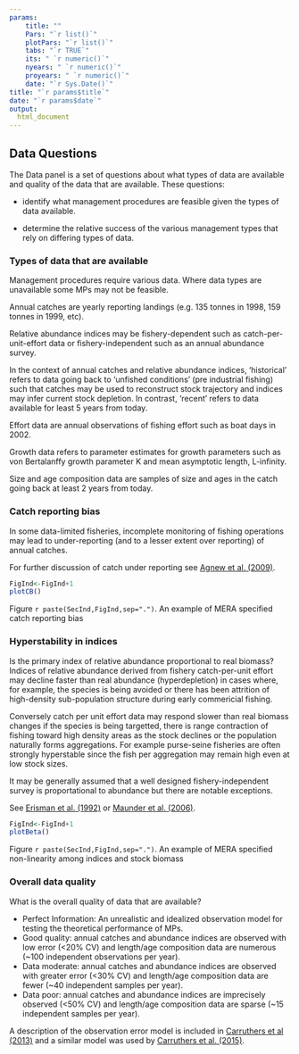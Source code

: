 ```yaml
---
params: 
    title: ""
    Pars: "`r list()`"
    plotPars: "`r list()`"
    tabs: "`r TRUE`"
    its: " `r numeric()`"
    nyears: " `r numeric()`"
    proyears: " `r numeric()`"
    date: "`r Sys.Date()`"
title: "`r params$title`"
date: "`r params$date`"
output:
  html_document
---
```




## Data Questions 

The Data panel is a set of questions about what types of data are available and quality of the data that are available.
These questions: 

* identify what management procedures are feasible given the types of data available.

* determine the relative success of the various management types that rely on differing types of data.


### Types of data that are available

Management procedures require various data. Where data types are unavailable some MPs may not be feasible.

Annual catches are yearly reporting landings (e.g. 135 tonnes in 1998, 159 tonnes in 1999, etc).

Relative abundance indices may be fishery-dependent such as catch-per-unit-effort data or fishery-independent such as an annual abundance survey.

In the context of annual catches and relative abundance indices, 'historical' refers to data going back to 'unfished conditions' (pre industrial fishing) such that catches may be used to reconstruct stock trajectory and indices may infer current stock depletion. In contrast, 'recent' refers to data available for least 5 years from today.

Effort data are annual observations of fishing effort such as boat days in 2002.

Growth data refers to parameter estimates for growth parameters such as von Bertalanffy growth parameter K and mean asymptotic length, L-infinity.

Size and age composition data are samples of size and ages in the catch going back at least 2 years from today.


### Catch reporting bias

In some data-limited fisheries, incomplete monitoring of fishing operations may lead to under-reporting (and to a lesser extent over reporting) of annual catches.

For further discussion of catch under reporting see [Agnew et al. (2009)](https://www.ncbi.nlm.nih.gov/pmc/articles/PMC2646833/). 


```r
FigInd<-FigInd+1
plotCB()

```

Figure `r paste(SecInd,FigInd,sep=".")`. An example of MERA specified catch reporting bias   



### Hyperstability in indices

Is the primary index of relative abundance proportional to real biomass? Indices of relative abundance derived from fishery catch-per-unit effort may decline faster than real abundance (hyperdepletion) in cases where, for example, the species is being avoided or there has been attrition of high-density sub-population structure during early commericial fishing. 

Conversely catch per unit effort data may respond slower than real biomass changes if the species is being targetted, there is range contraction of fishing toward high density areas as the stock declines or the population naturally forms aggregations. For example purse-seine fisheries are often strongly hyperstable since the fish per aggregation may remain high even at low stock sizes. 

It may be generally assumed that a well designed fishery-independent survey is proportational to abundance but there are notable exceptions.

See [Erisman et al. (1992)](https://drive.google.com/open?id=1jwhIGfTmXewKWGSTNyyjoo4TefW2JiNR) or [Maunder et al. (2006)](https://drive.google.com/open?id=1chNF72tCB_fjTjbbhZk7EyxtRU810EIc). 


```r
FigInd<-FigInd+1
plotBeta()

```

Figure `r paste(SecInd,FigInd,sep=".")`. An example of MERA specified non-linearity among indices and stock biomass

### Overall data quality

What is the overall quality of data that are available?

* Perfect Information: An unrealistic and idealized observation model for testing the theoretical performance of MPs.
* Good quality: annual catches and abundance indices are observed with low error (<20% CV) and length/age composition data are numerous (~100 independent observations per year).
* Data moderate: annual catches and abundance indices are observed with greater error (<30% CV) and length/age composition data are fewer (~40 independent samples per year).
* Data poor: annual catches and abundance indices are imprecisely observed (<50% CV) and length/age composition data are sparse (~15 independent samples per year).

A description of the observation error model is included in [Carruthers et al (2013)](https://drive.google.com/open?id=1EX6mu9HOb4jwlQF-Co6DQ-FJzwTcO7JP) and a similar model was used by [Carruthers et al. (2015)](https://drive.google.com/open?id=1xvNxp_3oUOhSaLARY_mI2cAiG2qFAgqN). 


